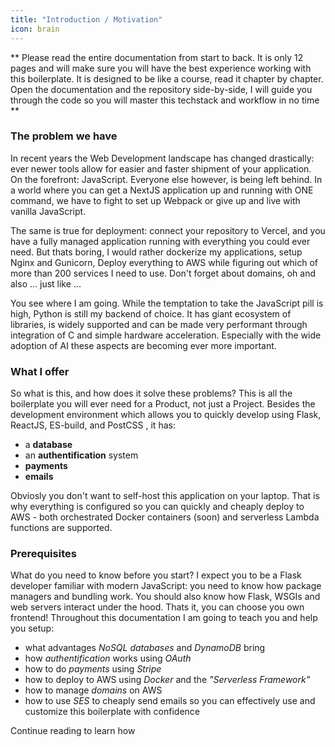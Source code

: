 ```yaml
---
title: "Introduction / Motivation"
icon: brain
---
```

**
Please read the entire documentation from start to back. It is only 12 pages and will make sure you will have
the best experience working with this boilerplate. It is designed to be like a course, read it chapter by chapter.
Open the documentation and the repository side-by-side, I will guide you through the code
so you will master this techstack and workflow in no time
**

### The problem we have
In recent years the Web Development landscape has changed drastically: ever newer tools 
allow for easier and faster shipment of your application. On the forefront: JavaScript.
Everyone else however, is being left behind. In a world where you can get a NextJS
application up and running with ONE command, we have to fight to set up Webpack or give up and
live with vanilla JavaScript. 

The same is true for deployment: connect your repository to Vercel, and you have a fully managed 
application running with everything you could ever need. But thats boring, I would rather
dockerize my applications, setup Nginx and Gunicorn, Deploy everything to AWS while figuring out which of
more than 200 services I need to use. Don't forget about domains, oh and also ... just like ...

You see where I am going. While the temptation to take the JavaScript pill is high, Python is still my backend of choice.
It has giant ecosystem of libraries, is widely supported and can be made very performant through 
integration of C and simple hardware acceleration. Especially with the wide adoption of AI these aspects 
are becoming ever more important.


### What I offer
So what is this, and how does it solve these problems?
This is all the boilerplate you will ever need for a Product, not just a Project. Besides the development
environment which allows you to quickly develop using Flask, ReactJS, ES-build, and PostCSS , it has:
- a **database**
- an **authentification** system
- **payments**
- **emails**

Obviosly you don't want to self-host this application on your laptop. That is why
everything is configured so you can quickly and cheaply deploy to AWS - 
both orchestrated Docker containers (soon) and serverless Lambda functions are supported.

### Prerequisites
What do you need to know before you start? I expect you to be a Flask developer familiar with modern 
JavaScript: you need to know how package managers and bundling work. You should also know how Flask, WSGIs and 
web servers interact under the hood.
Thats it, you can choose you own frontend! 
Throughout this documentation I am going to teach you and help you setup:
- what advantages *NoSQL databases* and *DynamoDB* bring
- how *authentification* works using *OAuth* 
- how to do *payments* using *Stripe*
- how to deploy to AWS using *Docker* and the *"Serverless Framework"*
- how to manage *domains* on AWS
- how to use *SES* to cheaply send emails 
so you can effectively use and customize this boilerplate with confidence

Continue reading to learn how